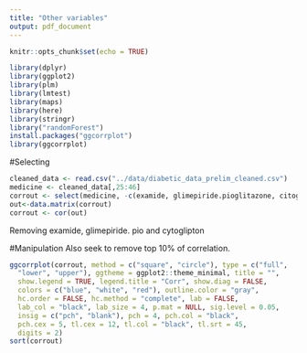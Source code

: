 ```yaml
---
title: "Other variables"
output: pdf_document
---
```


```r
knitr::opts_chunk$set(echo = TRUE)
```

```r
library(dplyr)
library(ggplot2)
library(plm)
library(lmtest)
library(maps) 
library(here)
library(stringr)
library("randomForest")
install.packages("ggcorrplot")
library(ggcorrplot)
```

#Selecting
```r
cleaned_data <- read.csv("../data/diabetic_data_prelim_cleaned.csv")
medicine <- cleaned_data[,25:46]
corrout <- select(medicine, -c(examide, glimepiride.pioglitazone, citoglipton))
out<-data.matrix(corrout)
corrout <- cor(out)
```
Removing examide, glimepiride. pio and cytoglipton

#Manipulation
Also seek to remove top 10% of correlation.
```r
ggcorrplot(corrout, method = c("square", "circle"), type = c("full",
  "lower", "upper"), ggtheme = ggplot2::theme_minimal, title = "",
  show.legend = TRUE, legend.title = "Corr", show.diag = FALSE,
  colors = c("blue", "white", "red"), outline.color = "gray",
  hc.order = FALSE, hc.method = "complete", lab = FALSE,
  lab_col = "black", lab_size = 4, p.mat = NULL, sig.level = 0.05,
  insig = c("pch", "blank"), pch = 4, pch.col = "black",
  pch.cex = 5, tl.cex = 12, tl.col = "black", tl.srt = 45,
  digits = 2)
sort(corrout)
```


